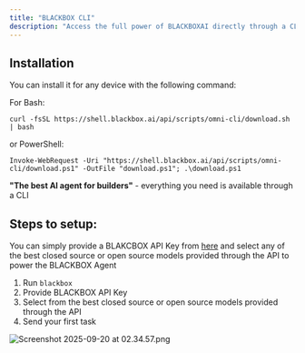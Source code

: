 ```yaml
---
title: "BLACKBOX CLI"
description: "Access the full power of BLACKBOXAI directly through a CLI"
---
```


## Installation

You can install it for any device with the following command:

For Bash:

```
curl -fsSL https://shell.blackbox.ai/api/scripts/omni-cli/download.sh | bash
```

or PowerShell:

```
Invoke-WebRequest -Uri "https://shell.blackbox.ai/api/scripts/omni-cli/download.ps1" -OutFile "download.ps1"; .\download.ps1
```

**"The best AI agent for builders"** - everything you need is available through a CLI

## Steps to setup:

You can simply provide a BLAKCBOX API Key from [here](https://www.blackbox.ai/dashboard) and select any of the best closed source or open source models provided through the API to power the BLACKBOX Agent

1. Run `blackbox`
2. Provide BLACKBOX API Key
3. Select from the best closed source or open source models provided through the API
4. Send your first task

<img
  src="/images/Screenshot2025-09-20at02.34.57.png"
  alt="Screenshot 2025-09-20 at 02.34.57.png"
  title="Screenshot 2025-09-20 at 02.34.57.png"
  className="mx-auto"
/>